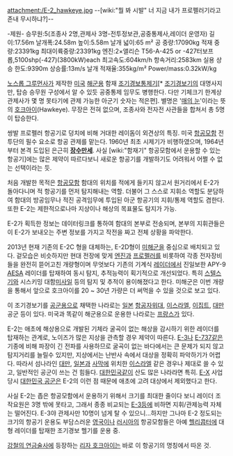 attachment:/E-2_hawkeye.jpg
--[wiki:"뭘 봐 시발" 너 지금 내가 프로펠러기라고 존내 무시하냐?]--

-제원-
승무원:5(조종사 2명,관제사 3명-전투정보관,공중통제사,레이더 운영자) 
길이:17.56m 
날개폭:24.58m 
높이:5.58m
날개 넓이:65 m² 
공 중량:17090kg 
적재 중량:23391kg 
최대이륙중량:23391kg 
엔진:2×앨리슨 T56-A-425 or -427터보프롭,5100shp(-427)(3800kW)each 
최고속도:604km/h 
항속거리:2583km 
실용 상승 한도:9390m 
상승률:13m/s 
날개 적재율:355kg/m² 
Power/mass:0.32kW/kg

[[노스롭 그루먼]]사가 제작한 [[미국]] [[해군]]용 함재 [[조기경보통제기]][* [[조기경보기]]의 대명사지만, 탑승 승무원 구성에서 알 수 있듯 공중통제 임무도 병행한다. 다만 기체크기 한계상 관제사가 몇 명 못타기에 관제 가능한 아군기 숫자는 적은편]. 별명은 '[[매의 눈]]'이라는 뜻의 [[호크아이]](Hawkeye). 무장은 전혀 없으며, 조종사와 전자전 사관들을 합쳐서 총 5명이 탑승한다.

쌍발 프로펠러 항공기로 덩치에 비해 거대한 레이돔이 외견상의 특징. 미국 [[항공모함]] 전투단의 필수 요소로 항공 관제를 맡는다. 1960년 최초 시제기가 비행하였으며, 1964년부터 본격 도입된 은근히 '''[[장수만세]]'''. 사실 [wiki:"함재기" 항공모함에서 운용할 수 있는 항공기]에는 많은 제약이 따르다보니 새로운 항공기를 개발하기도 어려워서 어쩔 수 없는 선택이라는 듯.

처음 개발한 목적은 [[항공모함]] 함대의 위치를 적에게 들키지 않고서 원거리에서 E-2가 돌아다니며 적 항공기를 먼저 탐지해내는 역할. 더불어 그 스스로 지휘소 역할도 분담하여 함대의 방공임무나 적진 공격임무에 투입된 아군 항공기의 지휘/통제 역할도 겸한다. 또한 E-2는 제한적으로나마 지상이나 해상의 목표물도 탐지가 가능.

E-2가 획득한 정보는 데이터링크를 통하여 함대의 본부로 전송되며, 본부의 지휘관들은 이 E-2가 보내오는 주변 정보를 가지고 작전을 짜고 전체 상황을 파악한다.

2013년 현재 기존의 E-2C 형을 대체하는, E-2D형이 [[미해군]]을 중심으로 배치되고 있다. 겉모습은 비슷하지만 현대 전장에 맞게 [[엔진]]과 [[프로펠러]]를 비롯하여 각종 전자장비들을 완전히 뜯어고친 개량형이며 무엇보다 기존의 기계식 [[레이더]]에서 진일보한 APY-9 [[AESA]] 레이더를 탑재하여 동시 탐지, 추적능력이 획기적으로 개선되었다. 특히 [[스텔스]]기와 시스키밍 대함[[미사일]] 등의 탐지 및 추적이 용이해졌다고 한다. 미해군은 이번 개량을 통해서 앞으로 호크아이를 20 ~ 30년 가량은 더 써먹을 수 있을 것으로 보고 있다.

이 조기경보기를 [[공군]]용으로 채택한 나라로는 [[일본]] [[항공자위대]], [[이스라엘]], [[이집트]], [[대만]] 공군 등이 있다. 미국과 똑같이 해군용으로 운용한 나라로는 [[프랑스]]가 있다. 

E-2는 애초에 해상용으로 개발된 기체라 굴곡이 없는 해상을 감시하기 위한 레이더를 탑재하는 관계로, 노이즈가 많은 지상을 관측할 경우 제약이 따른다. [[E-3]]나 [[E-737]]같은 기종에 비해 파장이 긴 전파를 사용하므로 굴곡이 없는 바다에서는 큰 문제가 되지 않고 탐지거리를 늘릴수 있지만, 지상에서는 난반사 속에서 대상을 정확히 파악하기가 어렵다. 따라서 섬나라인 [[대만]], [[일본]]과 [[사막]]에 위치한 [[이스라엘]] 같은 경우나 제대로 쓸 수 있고, 일반적인 공군이 쓰는 건 힘들다. [[대한민국]]같이 산도 많은 나라라면 특히. [[E-X]] 사업 당시 [[대한민국 공군]]은 E-2의 이런 점 때문에 애초에 고려 대상에서 제외했다고 한다.

사실 E-2는 좁은 항공모함에서 운용하기 위해서 크기를 최대한 줄이다 보니 레이더 조작요원은 3명 밖에 못타고, 그래서 종종 비교되는 [[E-3]]등에 비하면 지휘/관제능력 자체는 떨어진다. E-3야 관제사만 10명이 넘게 탈 수 있으니...하지만 그나마 E-2 정도되는 크기의 항공기 운용도 부담스러운 [[영국]]이나 [[러시아]]의 항공모함들은 아예 [[헬리콥터]]에 대형 레이더를 탑재한 조기경보 헬기를 운용 중.  

[[강철의 연금술사]]에 등장하는 [[리자 호크아이]]는 바로 이 항공기의 명칭에서 따온 것.
